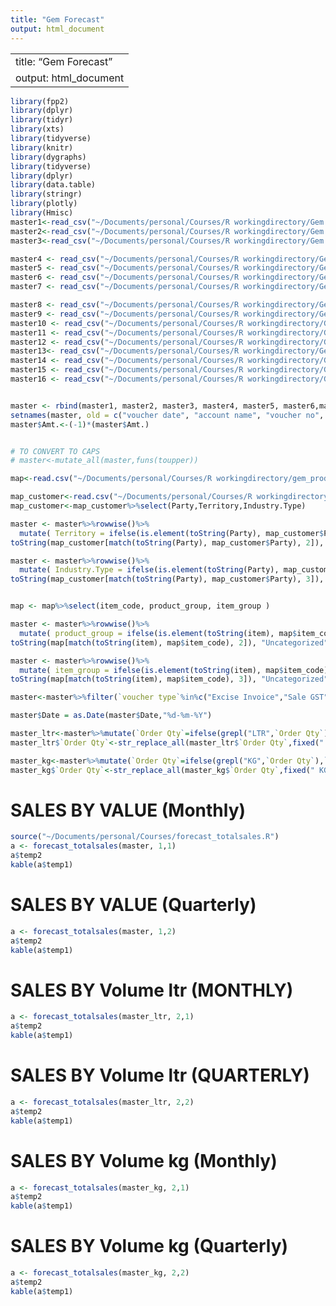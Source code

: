 ```yaml
---
title: "Gem Forecast"
output: html_document
---
```


---
title: "Gem Forecast"
output: html_document
---

``` r

library(fpp2)
library(dplyr)
library(tidyr)
library(xts)
library(tidyverse)
library(knitr)
library(dygraphs)
library(tidyverse)
library(dplyr)
library(data.table)
library(stringr)
library(plotly)
library(Hmisc)
master1<-read_csv("~/Documents/personal/Courses/R workingdirectory/Gem data/invoice_2015-AMJ.csv")
master2<-read_csv("~/Documents/personal/Courses/R workingdirectory/Gem data/invoice_2015-JAS.csv")
master3<-read_csv("~/Documents/personal/Courses/R workingdirectory/Gem data/invoice_2015-OND.csv")

master4 <- read_csv("~/Documents/personal/Courses/R workingdirectory/Gem data/invoice_2016_JFM.csv")
master5 <- read_csv("~/Documents/personal/Courses/R workingdirectory/Gem data/invoice_2016_AMJ.csv")
master6 <- read_csv("~/Documents/personal/Courses/R workingdirectory/Gem data/invoice_2016_JAS.csv")
master7 <- read_csv("~/Documents/personal/Courses/R workingdirectory/Gem data/invoice_2016_OND.csv")

master8 <- read_csv("~/Documents/personal/Courses/R workingdirectory/Gem data/invoice_2017-JFM.csv")
master9 <- read_csv("~/Documents/personal/Courses/R workingdirectory/Gem data/invoice_2017-APR_MAY_JUN.csv")
master10 <- read_csv("~/Documents/personal/Courses/R workingdirectory/Gem data/invoice_2017-jul-aug.csv")
master11 <- read_csv("~/Documents/personal/Courses/R workingdirectory/Gem data/invoice_2017-sept.csv")
master12 <- read_csv("~/Documents/personal/Courses/R workingdirectory/Gem data/invoice_2018-OND.csv")
master13<- read_csv("~/Documents/personal/Courses/R workingdirectory/Gem data/invoice_2018-JFM.csv")
master14 <- read_csv("~/Documents/personal/Courses/R workingdirectory/Gem data/invoice_20180713 (7).csv")
master15 <- read_csv("~/Documents/personal/Courses/R workingdirectory/Gem data/invoice_2018-may.csv")
master16 <- read_csv("~/Documents/personal/Courses/R workingdirectory/Gem data/invoice_2018-jun.csv")


master <- rbind(master1, master2, master3, master4, master5, master6,master7,master8,master9,master10,master11,master12,master13,master14,master15,master16)
setnames(master, old = c("voucher date", "account name", "voucher no", "product name", "quantity", "rate", "amount"), new=c("Date", "Party", "Vch No.", "item", "Order Qty", "Price", "Amt."))
master$Amt.<-(-1)*(master$Amt.)


# TO CONVERT TO CAPS  
# master<-mutate_all(master,funs(toupper))

map<-read.csv("~/Documents/personal/Courses/R workingdirectory/gem_product_code_mapping(1).csv")

map_customer<-read.csv("~/Documents/personal/Courses/R workingdirectory/gem_customer_mapping.csv")
map_customer<-map_customer%>%select(Party,Territory,Industry.Type)

master <- master%>%rowwise()%>%
  mutate( Territory = ifelse(is.element(toString(Party), map_customer$Party),
toString(map_customer[match(toString(Party), map_customer$Party), 2]), "Uncategorized"))

master <- master%>%rowwise()%>%
  mutate( Industry.Type = ifelse(is.element(toString(Party), map_customer$Party),
toString(map_customer[match(toString(Party), map_customer$Party), 3]), "Uncategorized"))


map <- map%>%select(item_code, product_group, item_group )

master <- master%>%rowwise()%>%
  mutate( product_group = ifelse(is.element(toString(item), map$item_code),
toString(map[match(toString(item), map$item_code), 2]), "Uncategorized"))

master <- master%>%rowwise()%>%
  mutate( item_group = ifelse(is.element(toString(item), map$item_code),
toString(map[match(toString(item), map$item_code), 3]), "Uncategorized"))

master<-master%>%filter(`voucher type`%in%c("Excise Invoice","Sale GST"))%>%filter(Party != "RASHED ABDUL RAHMAN AL-RASHED amp; SONS CO. STEEL PRODUCTS MANUFACTURING")

master$Date = as.Date(master$Date,"%d-%m-%Y")

master_ltr<-master%>%mutate(`Order Qty`=ifelse(grepl("LTR",`Order Qty`),`Order Qty`,"0 LTRS"))%>%rowwise()%>%filter(`Order Qty` != "0 LTRS")
master_ltr$`Order Qty`<-str_replace_all(master_ltr$`Order Qty`,fixed(" LTRS"),"")%>%as.numeric()

master_kg<-master%>%mutate(`Order Qty`=ifelse(grepl("KG",`Order Qty`),`Order Qty`,"0 KGS"))%>%rowwise()%>%filter(`Order Qty` != "0 KGS")
master_kg$`Order Qty`<-str_replace_all(master_kg$`Order Qty`,fixed(" KGS"),"")%>%as.numeric()

```




# SALES BY VALUE (Monthly)

``` r
source("~/Documents/personal/Courses/forecast_totalsales.R")
a <- forecast_totalsales(master, 1,1)
a$temp2
kable(a$temp1)

```




# SALES BY VALUE (Quarterly)

``` r

a <- forecast_totalsales(master, 1,2)
a$temp2
kable(a$temp1)
```



# SALES BY Volume ltr (MONTHLY)

``` r
a <- forecast_totalsales(master_ltr, 2,1)
a$temp2
kable(a$temp1)
```



# SALES BY Volume ltr (QUARTERLY)

``` r
a <- forecast_totalsales(master_ltr, 2,2)
a$temp2
kable(a$temp1)
```



# SALES BY Volume kg (Monthly)

``` r
a <- forecast_totalsales(master_kg, 2,1)
a$temp2
kable(a$temp1)
```



# SALES BY Volume kg (Quarterly)

``` r
a <- forecast_totalsales(master_kg, 2,2)
a$temp2
kable(a$temp1)
```





















